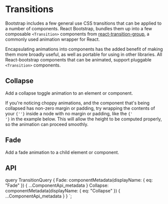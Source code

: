 


# Transitions

Bootstrap includes a few general use CSS transitions that can be applied
to a number of components. React Bootstrap, bundles them up into a few composable
`<Transition>` components from [react-transition-group][1], a commonly used animation wrapper for React.

Encapsulating animations into components has the added benefit of making them  more broadly useful,
as well as portable for using in other libraries.  All React-bootstrap components that can be animated, support pluggable
`<Transition>` components.

## Collapse

Add a collapse toggle animation to an element or component.

<Callout title="Smooth animations">
  If you're noticing choppy animations, and the component that's being
  collapsed has non-zero margin or padding, try wrapping the contents of
  your <code>{'<Collapse>'}</code> inside a node with no margin or
  padding, like the <code>{'<div>'}</code> in the example below. This will
  allow the height to be computed properly, so the animation can proceed
  smoothly.
</Callout>

<ReactPlayground codeText={Collapse} />

## Fade

Add a fade animation to a child element or component.

<ReactPlayground codeText={Fade} />

## API

<ComponentApi metadata={props.data.Collapse} />
<ComponentApi metadata={props.data.Fade} />

  query TransitionQuery {
    Fade: componentMetadata(displayName: { eq: "Fade" }) {
      ...ComponentApi_metadata
    }
    Collapse: componentMetadata(displayName: { eq: "Collapse" }) {
      ...ComponentApi_metadata
    }
  }
`;

[1]: https://github.com/reactjs/react-transition-group
